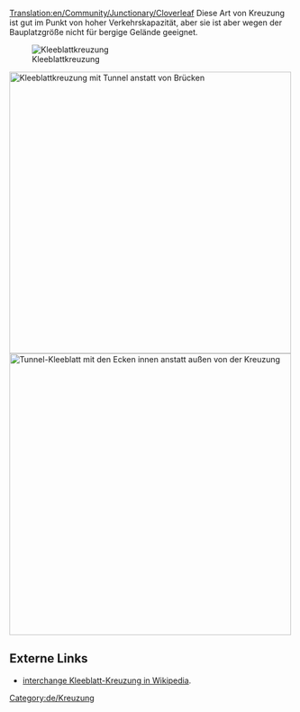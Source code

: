 [[Translation:en/Community/Junctionary/Cloverleaf]]
{{de/Kreuzungsmenü}}
Diese Art von Kreuzung ist gut im Punkt von hoher Verkehrskapazität, aber sie ist aber wegen der  Bauplatzgröße nicht für bergige Gelände geeignet.

[[File:en/Cloverleaf.png|none|frame|Kleeblattkreuzung]]

{{de/Kreuzungskriterien|Billig|1|0|1|1|0|0|0|1|0|1|1|0|Ausgefallene Züge blockieren nur die eine Strecke und Abbiegungen nach links.|
*Kann mehr als 4 Züge auf einmal handhaben.
*Wird sehr groß, wenn ohne scharfe Kurven gebaut wird.
*Mache die Schleifen und Diagonalen länger, sodass die Hauptstrecke nicht von wartenden Zügen blockiert wird.
*Benutze Tunnel wenn Brücken deine Züge verlangsamen.
*Wenn nötig, auf eine [[de/Über-Unter Kreuzung|Über-Unter Kreuzung]] upgraden.
*Fläche: 10 x 10

*Um sicherzustellen dass ein Zug der Länge 12 (6 Felder) in jede Abbiegung nach links entspricht, benutze eine Länge von 2 Feldern für jede Seite des Kleeblatts und fange die Kleeblattkreuzung 3 Felder von der Mitte weg.
*Im Allgemeinen ist der Lagerplatz jedes Kleeblatt 7*n für ein Kleeblatt mit der Größe n, dabei ist n die Länge von jeder Seite einer Abzweigung (fange Kleeblatt mit Größe n 2*n-1 Felder von der Mitte an)
}}
[[File:en/Cloverleaf with tunnels.png|none|thumb|500px|Kleeblattkreuzung mit Tunnel anstatt von Brücken]]
[[File:en/Cloverleaf inward corners.png|none|thumb|500px|Tunnel-Kleeblatt mit den Ecken innen anstatt außen von der Kreuzung]]

==Externe Links==
*[https://www.wikipedia.org/wiki/Cloverleaf interchange Kleeblatt-Kreuzung in Wikipedia].

[[Category:de/Kreuzung]]